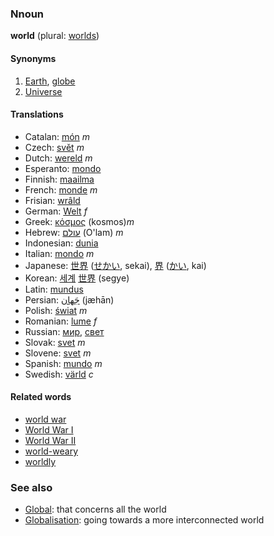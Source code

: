 ===Nnoun===
'''world''' (plural: [[worlds]])

====Synonyms====
#[[Earth]], [[globe]]
#[[Universe]]

====Translations====
*Catalan: [[món]] ''m''
*Czech: [[svět]] ''m''
*Dutch: [[wereld]] ''m''
*Esperanto: [[mondo]]
*Finnish: [[maailma]]
*French: [[monde]] ''m''
*Frisian: [[wrâld]]
*German: [[Welt]] ''f''
*Greek: [[κόσμος]] (kosmos)''m''
*Hebrew: [[עולם]] (O'lam) ''m''
*Indonesian: [[dunia]]
*Italian: [[mondo]] ''m''
*Japanese: [[世界]] ([[せかい]], sekai), [[界]] ([[かい]], kai)
*Korean: [[세계]] [[世界]] (segye)
*Latin: [[mundus]]
*Persian: [[جَهان]] (jæhān)
*Polish: [[świat]] ''m''
*Romanian: [[lume]] ''f''
*Russian: [[мир]], [[свет]]
*Slovak: [[svet]] ''m''
*Slovene: [[svet]] ''m''
*Spanish: [[mundo]] ''m''
*Swedish: [[värld]] ''c''

====Related words====
*[[world war]]
*[[World War I]]
*[[World War II]]
*[[world-weary]]
*[[worldly]]

===See also===
*[[Global]]: that concerns all the world
*[[Globalisation]]: going towards a more interconnected world